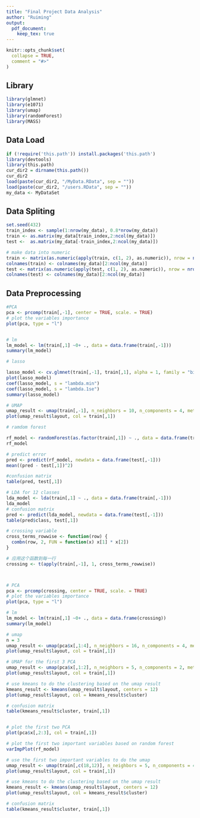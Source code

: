 ```yaml
---
title: "Final Project Data Analysis"
author: "Ruiming"
output: 
  pdf_document:
    keep_tex: true
---
```


```r
knitr::opts_chunk$set(
  collapse = TRUE,
  comment = "#>"
)
```

## Library

```r
library(glmnet)
library(e1071)
library(umap)
library(randomForest)
library(MASS)
```

## Data Load

```r
if (!require('this.path')) install.packages('this.path')
library(devtools)
library(this.path)
cur_dir2 = dirname(this.path())
cur_dir2
load(paste(cur_dir2, "/MyData.RData", sep = ""))
load(paste(cur_dir2, "/users.RData", sep = ""))
my_data <- MyDataSet
```

## Data Spliting

```r
set.seed(432)
train_index <- sample(1:nrow(my_data), 0.8*nrow(my_data))
train <- as.matrix(my_data[train_index,2:ncol(my_data)])
test <-  as.matrix(my_data[-train_index,2:ncol(my_data)])

# make data into numeric
train <- matrix(as.numeric(apply(train, c(1, 2), as.numeric)), nrow = nrow(train), ncol = ncol(train))
colnames(train) <- colnames(my_data)[2:ncol(my_data)]
test <- matrix(as.numeric(apply(test, c(1, 2), as.numeric)), nrow = nrow(test), ncol = ncol(test))
colnames(test) <- colnames(my_data)[2:ncol(my_data)]
```

## Data Preprocessing


```r
#PCA
pca <- prcomp(train[,-1], center = TRUE, scale. = TRUE)
# plot the variables importance
plot(pca, type = "l")
```

```r
```

```r
# lm 
lm_model <- lm(train[,1] ~0+ ., data = data.frame(train[,-1]))
summary(lm_model)
```

```r
# lasso

lasso_model <- cv.glmnet(train[,-1], train[,1], alpha = 1, family = "binomial", nfolds = 15)
plot(lasso_model)
coef(lasso_model, s = "lambda.min")
coef(lasso_model, s = "lambda.1se")
summary(lasso_model)
```

```r
# UMAP
umap_result <- umap(train[,-1], n_neighbors = 10, n_components = 4, metric = "euclidean")
plot(umap_result$layout, col = train[,1])
```

```r
# ramdom forest

rf_model <- randomForest(as.factor(train[,1]) ~ ., data = data.frame(train[,-1]))
rf_model

# predict error
pred <- predict(rf_model, newdata = data.frame(test[,-1]))
mean((pred - test[,1])^2)

#confusion matrix
table(pred, test[,1])
```

```r
# LDA for 12 classes
lda_model <- lda(train[,1] ~ ., data = data.frame(train[,-1]))
lda_model
# confusion matrix
pred <- predict(lda_model, newdata = data.frame(test[,-1]))
table(pred$class, test[,1])
```

```r
# crossing variable 
cross_terms_rowwise <- function(row) {
  combn(row, 2, FUN = function(x) x[1] * x[2])
}

# 应用这个函数到每一行
crossing <- t(apply(train[,-1], 1, cross_terms_rowwise))



# PCA
pca <- prcomp(crossing, center = TRUE, scale. = TRUE)
# plot the variables importance
plot(pca, type = "l")
```

```r
# lm
lm_model <- lm(train[,1] ~0+ ., data = data.frame(crossing))
summary(lm_model)
```

```r
# umap
n = 3
umap_result <- umap(pca$x[,1:4], n_neighbors = 16, n_components = 4, metric = "euclidean")
plot(umap_result$layout, col = train[,1])
```

```r
# UMAP for the first 3 PCA
umap_result <- umap(pca$x[,1:2], n_neighbors = 5, n_components = 2, metric = "euclidean")
plot(umap_result$layout, col = train[,1])

# use kmeans to do the clustering based on the umap result
kmeans_result <- kmeans(umap_result$layout, centers = 12)
plot(umap_result$layout, col = kmeans_result$cluster)

# confusion matrix
table(kmeans_result$cluster, train[,1])
```

```r
```

```r
# plot the first two PCA
plot(pca$x[,2:3], col = train[,1])


```

```r
# plot the first two important variables based on random forest
varImpPlot(rf_model)

# use the first two important variables to do the umap
umap_result <- umap(train[,c(18,12)], n_neighbors = 5, n_components = 4, metric = "euclidean")
plot(umap_result$layout, col = train[,1])

# use kmeans to do the clustering based on the umap result
kmeans_result <- kmeans(umap_result$layout, centers = 12)
plot(umap_result$layout, col = kmeans_result$cluster)

# confusion matrix
table(kmeans_result$cluster, train[,1])
```

```r
```

```r


```

```r
```

```r
```

```r
```

```r
```

```r
```





